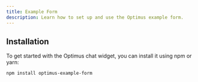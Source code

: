 ```yaml
---
title: Example Form
description: Learn how to set up and use the Optimus example form.
---
```


<ComponentBlock
  name="Example Form"
  description="A chat widget for the Optimus space."
  type="block"
  path="optimus/blocks/example-form/example-form.tsx"
/>

## Installation

To get started with the Optimus chat widget, you can install it using npm or yarn:

```bash
npm install optimus-example-form
```

<AutoTypeTable
  path="./registry/optimus/blocks/example-form/type.ts"
  name="ExampleFormProps"
/>
##
